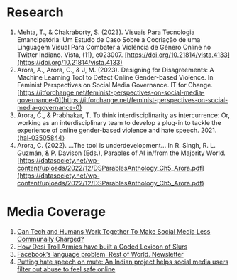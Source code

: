 
<ContentPageShell>

# Research 

1. Mehta, T., & Chakraborty, S. (2023). Visuais Para Tecnologia Emancipatória: Um Estudo de Caso Sobre a Cocriação de uma Linguagem Visual Para Combater a Violência de Género Online no Twitter Indiano. Vista, (11), e023007. [https://doi.org/10.21814/vista.4133](https://doi.org/10.21814/vista.4133)
2. Arora, A., Arora, C., & J, M. (2023). Designing for Disagreements: A Machine Learning Tool to Detect Online Gender-based Violence. In Feminist Perspectives on Social Media Governance. IT for Change. [https://itforchange.net/feminist-perspectives-on-social-media-governance-0](https://itforchange.net/feminist-perspectives-on-social-media-governance-0)
3. Arora, C., & Prabhakar, T. To think interdisciplinarity as intercurrence: Or, working as an interdisciplinary team to develop a plug-in to tackle the experience of online gender-based violence and hate speech. 2021. [⟨hal-03505844⟩](https://hal.science/hal-03505844)
4. Arora, C. (2022). ...The tool is underdevelopment... In R. Singh, R. L. Guzmán, & P. Davison (Eds.), Parables of AI in/from the Majority World. [https://datasociety.net/wp-content/uploads/2022/12/DSParablesAnthology_Ch5_Arora.pdf](https://datasociety.net/wp-content/uploads/2022/12/DSParablesAnthology_Ch5_Arora.pdf)



# Media Coverage

1. [Can Tech and Humans Work Together To Make Social Media Less Communally Charged?](https://www.thequint.com/news/webqoof/communal-language-and-moderation-social-media-india#read-more)
2. [How Desi Troll Armies have built a Coded Lexicon of Slurs](https://timesofindia.indiatimes.com/india/how-desi-troll-armies-have-built-a-coded-language-of-abuse/articleshow/89406114.cms)
3. [Facebook’s language problem. Rest of World. Newsletter](https://restofworld.org/2021/newsletter-south-asia-facebooks-language-problem/)
4. [Putting hate speech on mute: An Indian project helps social media users filter out abuse to feel safe online](https://akademie.dw.com/en/putting-hate-speech-on-mute-an-indian-project-helps-social-media-users-filter-out-abuse-to-feel-safe-online/a-65636500)

</ContentPageShell>